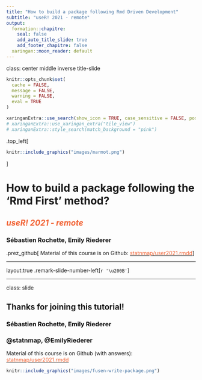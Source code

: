 ```yaml
---
title: "How to build a package following Rmd Driven Development"
subtitle: "useR! 2021 - remote"
output: 
  formation::chapitre:
    seal: false
    add_auto_title_slide: true
    add_footer_chapitre: false
  xaringan::moon_reader: default
---
```

class: center middle inverse title-slide

```r
knitr::opts_chunk$set(
  cache = FALSE,
  message = FALSE,
  warning = FALSE,
  eval = TRUE
)
```

```r
xaringanExtra::use_search(show_icon = TRUE, case_sensitive = FALSE, position = "top-right")
# xaringanExtra::use_xaringan_extra("tile_view")
# xaringanExtra::style_search(match_background = "pink")
```

<style>
.top_left {
    left: 0;
    position: absolute;
    top: 0;
}
.top_left img {
margin: 0;
}
</style>

.top_left[
```r
knitr::include_graphics("images/marmot.png")
```
]


# How to build a package following the 'Rmd First' method?

## <span style='color:#f26537;'>_useR! 2021 - remote_</span> 

### Sébastien Rochette, Emily Riederer

.prez_github[
Material of this course is on Github: <a href="https://github.com/statnmap/user2021.rmdd" target='_blank'><span style='color:#f26537;'>statnmap/user2021.rmdd</span></a>
]

---

layout:true
.remark-slide-number-left[`r '\u200B'`]

---
class: slide

## Thanks for joining this tutorial!

### <span style="color:#000000">Sébastien Rochette, Emily Riederer</span>
### @statnmap, @EmilyRiederer

Material of this course is on Github (with answers): <a href="https://github.com/statnmap/user2021.rmdd" target='_blank'><span style='color:#f26537;'>statnmap/user2021.rmdd</span></a>

```r
knitr::include_graphics("images/fusen-write-package.png")
```

